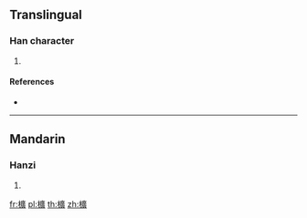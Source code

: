 ==Translingual==

===Han character===
{{Han char|rn=75|rad=木|as=15|sn=19|four=|canj=DITC}}

# {{defn|Han|sort=木15}}

====References====
* {{Han ref|kx=0559.310|dkj=15789|dj=0949.060|hdz=21310.050|uh=6ACE|ud=27342}}

----

==Mandarin==

===Hanzi===
{{cmn-hanzi|pin=[[guàng]] ([[guang4]])|wg=kuang<sup>4</sup>}}

# {{defn|lang=cmn|sort=木15}}

[[fr:櫎]]
[[pl:櫎]]
[[th:櫎]]
[[zh:櫎]]